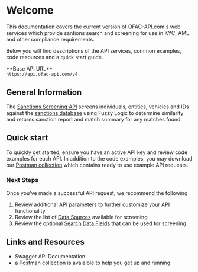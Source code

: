 
# Welcome
This documentation covers the current version of OFAC-API.com's web services which provide santions search and screening for use in 
KYC, AML and other compliance requirements. 

Below you will find descriptions of the API services, common examples, code resources and a quick start guide.<br />

<Callout type="info">
**Base API URL** <br />
<code>https://api.ofac-api.com/v4</code>
</Callout>

## General Information
The [Sanctions Screening API](/screening-api) screens individuals, entities, vehicles and IDs against 
the [sanctions database](/datasources) using Fuzzy Logic to determine similarity 
and returns sanction report and match summary for any matches found.

## Quick start
To quickly get started, ensure you have an active API key and review code examples for each API. 
In addition to the code examples, you may download our [Postman collection](/postman) which
contains ready to use example API requests. 

### Next Steps
Once you've made a successful API request, we recommend the following 
1. Review additional API parameters to further customize your API functionality
2. Review the list of [Data Sources](/datasources) available for screening
3. Review the optional [Search Data Fields](/sanctions-api/request) that can be used for screening




## Links and Resources
* Swagger API Documentation
* a [Postman collection](/postman) is avaialble to help you get up and running 

